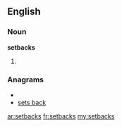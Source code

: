 ==English==
===Noun===
'''setbacks'''
# {{plural of|[[setback]]}}

===Anagrams===
* {{alphagram|abceksst}}
* [[sets back#English|sets back]]

[[ar:setbacks]]
[[fr:setbacks]]
[[my:setbacks]]
